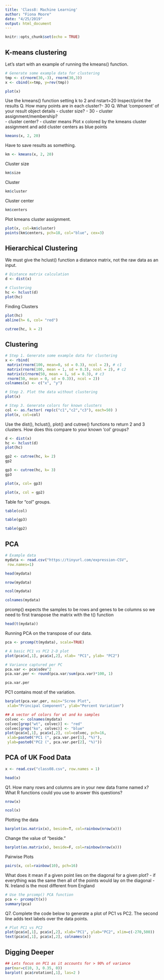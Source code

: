 ```yaml
---
title: 'Class8: Machine Learning'
author: "Fiona Moore"
date: "4/25/2019"
output: html_document
---
```


```r
knitr::opts_chunk$set(echo = TRUE)
```

## K-means clustering 

Let's start with an example of running the kmeans() function.

```r
# Generate some example data for clustering
tmp <- c(rnorm(30,-3), rnorm(30,3))
x <- cbind(x=tmp, y=rev(tmp))

plot(x)
```



Use the kmeans() function setting k to 2 and nstart=20
Inspect/print the results
Q. How many points are in each cluster?- 30
Q. What ‘component’ of your result object details
 - cluster size? - 30
 - cluster assignment/membership?  
 - cluster center? - cluster means
Plot x colored by the kmeans cluster assignment and
 add cluster centers as blue points
 
 
 
```r
kmeans(x, 2, 20) 
```

Have to save results as something. 
```r
km <- kmeans(x, 2, 20)
```

Cluster size 
```r
km$size
```

Cluster  
```r
km$cluster
```
Cluster center 
```r
km$centers
```
Plot kmeans cluster assignment.  

```r
plot(x, col=km$cluster)
points(km$centers, pch=18, col="blue", cex=3)
```

## Hierarchical Clustering 

We must give the hclust() function a distance matrix, not the raw data as an input.

```r
# Distance matrix calculation
d <- dist(x)

# Clustering 
hc <- hclust(d)
plot(hc)

```

Finding Clusters
```r
plot(hc)
abline(h= 6, col= "red")

```

```r
cutree(hc, k = 2)
```

## Clustering 

```r
# Step 1. Generate some example data for clustering
x <- rbind(
 matrix(rnorm(100, mean=0, sd = 0.3), ncol = 2), # c1
 matrix(rnorm(100, mean = 1, sd = 0.3), ncol = 2), # c2
 matrix(c(rnorm(50, mean = 1, sd = 0.3), # c3
 rnorm(50, mean = 0, sd = 0.3)), ncol = 2))
colnames(x) <- c("x", "y")

# Step 2. Plot the data without clustering
plot(x)

# Step 3. Generate colors for known clusters
col <- as.factor( rep(c("c1","c2","c3"), each=50) )
plot(x, col=col)
```


Use the dist(), hclust(), plot() and cutree() functions to return 2 and 3 clusters.
How does this compare to your known 'col' groups?

```r
d <- dist(x)
hc <- hclust(d)
plot(hc)


```

```r
gp2 <- cutree(hc, k= 2)
gp2
```

```r
gp3 <- cutree(hc, k= 3)
gp3
```

```r
plot(x, col= gp3)
```

```r
plot(x, col = gp2)
```

Table for "col" groups.
```r
table(col)
```

```r
table(gp3)
```

```r
table(gp2)
```

## PCA 

```r
# Example data
mydata <- read.csv("https://tinyurl.com/expression-CSV",
 row.names=1)  

head(mydata)
```

```r
nrow(mydata)
```

```r
ncol(mydata)
```

```r
colnames(mydata)
```

prcomp() expects the samples to be rows and
genes to be columns so we need to first transpose the
matrix with the t() function
```r
head(t(mydata))
```

Running PCA on the transpose of our data. 
```r
pca <- prcomp(t(mydata), scale=TRUE) 
```

```r
# A basic PC1 vs PC2 2-D plot
plot(pca$x[,1], pca$x[,2], xlab= "PC1", ylab= "PC2") 
```

```r
# Variance captured per PC
pca.var <- pca$sdev^2 
pca.var.per <- round(pca.var/sum(pca.var)*100, 1) 

pca.var.per
```

PC1 contains most of the variation. 

```r
barplot(pca.var.per, main="Scree Plot",
 xlab="Principal Component", ylab="Percent Variation")
```

```r
## A vector of colors for wt and ko samples
colvec <- colnames(mydata)
colvec[grep("wt", colvec)] <- "red"
colvec[grep("ko", colvec)] <- "blue"
plot(pca$x[,1], pca$x[,2], col=colvec, pch=16,
 xlab=paste0("PC1 (", pca.var.per[1], "%)"),
 ylab=paste0("PC2 (", pca.var.per[2], "%)")) 
```

## PCA of UK Food Data 

```r
x <- read.csv("class08.csv", row.names = 1)

head(x)
```

Q1. How many rows and columns are in your new data frame named x? What R functions could you use to answer this questions?

```r
nrow(x)
```
```r
ncol(x)
```

Plotting the data 
```r
barplot(as.matrix(x), beside=T, col=rainbow(nrow(x)))
```

Change the value of "beside." 
```r
barplot(as.matrix(x), beside=F, col=rainbow(nrow(x)))
```

Pairwise Plots
```r
pairs(x, col=rainbow(10), pch=16)

```
What does it mean if a given point lies on the diagonal for a given plot? 
- if everything was the same then all of the points would lay on the diagonal 
- N. Ireland is the most different from England 

```r
# Use the prcomp() PCA function 
pca <- prcomp(t(x))
summary(pca)
```

Q7. Complete the code below to generate a plot of PC1 vs PC2. The second line adds text labels over the data points.

```r
# Plot PC1 vs PC2
plot(pca$x[,1], pca$x[,2], xlab="PC1", ylab="PC2", xlim=c(-270,500))
text(pca$x[,1], pca$x[,2], colnames(x))
```

## Digging Deeper 

```r
## Lets focus on PC1 as it accounts for > 90% of variance 
par(mar=c(10, 3, 0.35, 0))
barplot( pca$rotation[,1], las=2 )
```



 
 
 
 

